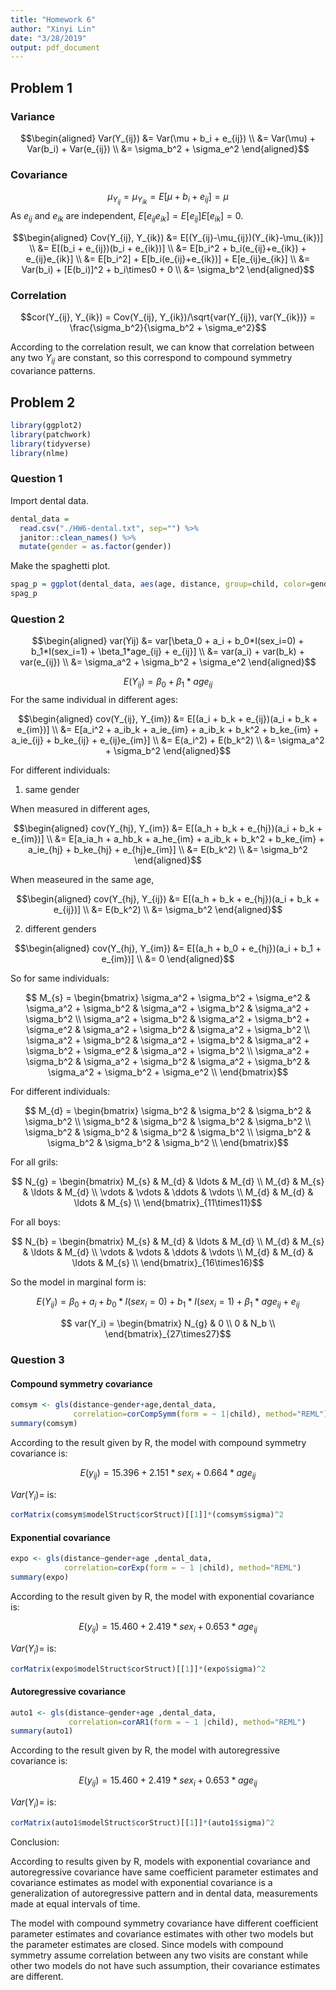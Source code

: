 ```yaml
---
title: "Homework 6"
author: "Xinyi Lin"
date: "3/28/2019"
output: pdf_document
---
```


## Problem 1

### Variance

$$\begin{aligned}
Var(Y_{ij}) &= Var(\mu + b_i + e_{ij}) \\
&= Var(\mu) + Var(b_i) + Var(e_{ij}) \\
&= \sigma_b^2 + \sigma_e^2
\end{aligned}$$

### Covariance
$$\mu_{Y_{ij}} = \mu_{Y_{ik}} = E[\mu + b_i + e_{ij}] = \mu$$
As $e_{ij}$ and $e_{ik}$ are independent, $E[e_{ij}e_{ik}] = E[e_{ij}]E[e_{ik}] = 0$.

$$\begin{aligned}
Cov(Y_{ij}, Y_{ik}) &= E[(Y_{ij}-\mu_{ij})(Y_{ik}-\mu_{ik})] \\
&= E[(b_i + e_{ij})(b_i + e_{ik})] \\
&= E[b_i^2 + b_i(e_{ij}+e_{ik}) + e_{ij}e_{ik}] \\
&= E[b_i^2] + E[b_i(e_{ij}+e_{ik})] + E[e_{ij}e_{ik}] \\
&= Var(b_i) + [E(b_i)]^2 + b_i\times0 + 0 \\
&= \sigma_b^2
\end{aligned}$$

### Correlation

$$cor(Y_{ij}, Y_{ik}) = Cov(Y_{ij}, Y_{ik})/\sqrt{var(Y_{ij}), var(Y_{ik})} = \frac{\sigma_b^2}{\sigma_b^2 + \sigma_e^2}$$

According to the correlation result, we can know that correlation between any two $Y_{ij}$ are constant, so this correspond to compound symmetry covariance patterns.

## Problem 2

```r
library(ggplot2)
library(patchwork)
library(tidyverse)
library(nlme)
```

### Question 1

Import dental data.

```r
dental_data =
  read.csv("./HW6-dental.txt", sep="") %>% 
  janitor::clean_names() %>% 
  mutate(gender = as.factor(gender))
```

Make the spaghetti plot.

```r
spag_p = ggplot(dental_data, aes(age, distance, group=child, color=gender)) + geom_line()
spag_p
```

### Question 2

$$\begin{aligned}
var(Yij) &= var[\beta_0 + a_i + b_0*I(sex_i=0) + b_1*I(sex_i=1) + \beta_1*age_{ij} + e_{ij}] \\
&= var(a_i) + var(b_k) + var(e_{ij}) \\
&= \sigma_a^2 + \sigma_b^2 + \sigma_e^2
\end{aligned}$$

$$E(Y_{ij}) = \beta_0 + \beta_1 * age_{ij}$$
For the same individual in different ages:

$$\begin{aligned}
cov(Y_{ij}, Y_{im}) &= E[(a_i + b_k + e_{ij})(a_i + b_k + e_{im})] \\
&= E[a_i^2 + a_ib_k + a_ie_{im} + a_ib_k + b_k^2 + b_ke_{im} + a_ie_{ij} + b_ke_{ij} + e_{ij}e_{im}] \\
&= E(a_i^2) + E(b_k^2) \\
&= \sigma_a^2 + \sigma_b^2
\end{aligned}$$

For different individuals:

1) same gender

When measured in different ages,

$$\begin{aligned}
cov(Y_{hj}, Y_{im}) &= E[(a_h + b_k + e_{hj})(a_i + b_k + e_{im})] \\
&= E[a_ia_h + a_hb_k + a_he_{im} + a_ib_k + b_k^2 + b_ke_{im} + a_ie_{hj} + b_ke_{hj} + e_{hj}e_{im}] \\
&= E(b_k^2) \\
&= \sigma_b^2
\end{aligned}$$

When measeured in the same age,

$$\begin{aligned}
cov(Y_{hj}, Y_{ij}) &= E[(a_h + b_k + e_{hj})(a_i + b_k + e_{ij})] \\
&= E(b_k^2) \\
&= \sigma_b^2
\end{aligned}$$

2) different genders

$$\begin{aligned}
cov(Y_{hj}, Y_{im}) &= E[(a_h + b_0 + e_{hj})(a_i + b_1 + e_{im})] \\
&= 0
\end{aligned}$$

So for same individuals:

$$ M_{s} = 
\begin{bmatrix}
\sigma_a^2 + \sigma_b^2 + \sigma_e^2 & \sigma_a^2 + \sigma_b^2 & \sigma_a^2 + \sigma_b^2 & \sigma_a^2 + \sigma_b^2 \\
\sigma_a^2 + \sigma_b^2 & \sigma_a^2 + \sigma_b^2 + \sigma_e^2 & \sigma_a^2 + \sigma_b^2 & \sigma_a^2 + \sigma_b^2 \\
\sigma_a^2 + \sigma_b^2 & \sigma_a^2 + \sigma_b^2 & \sigma_a^2 + \sigma_b^2 + \sigma_e^2 & \sigma_a^2 + \sigma_b^2 \\
\sigma_a^2 + \sigma_b^2 & \sigma_a^2 + \sigma_b^2 & \sigma_a^2 + \sigma_b^2 & \sigma_a^2 + \sigma_b^2 + \sigma_e^2 \\
\end{bmatrix}$$

For different individuals:

$$ M_{d} = 
\begin{bmatrix}
\sigma_b^2 & \sigma_b^2 & \sigma_b^2 & \sigma_b^2 \\
\sigma_b^2 & \sigma_b^2 & \sigma_b^2 & \sigma_b^2 \\
\sigma_b^2 & \sigma_b^2 & \sigma_b^2 & \sigma_b^2 \\
\sigma_b^2 & \sigma_b^2 & \sigma_b^2 & \sigma_b^2 \\
\end{bmatrix}$$

For all grils:

$$ N_{g} = 
\begin{bmatrix}
M_{s} & M_{d} & \ldots & M_{d} \\
M_{d} & M_{s} & \ldots & M_{d} \\
\vdots & \vdots & \ddots & \vdots \\
M_{d} & M_{d} & \ldots & M_{s} \\
\end{bmatrix}_{11\times11}$$

For all boys:

$$ N_{b} = 
\begin{bmatrix}
M_{s} & M_{d} & \ldots & M_{d} \\
M_{d} & M_{s} & \ldots & M_{d} \\
\vdots & \vdots & \ddots & \vdots \\
M_{d} & M_{d} & \ldots & M_{s} \\
\end{bmatrix}_{16\times16}$$

So the model in marginal form is:

$$E(Y_{ij}) = \beta_0 + a_i + b_0*I(sex_i=0) + b_1*I(sex_i=1) + \beta_1*age_{ij} + e_{ij}$$

$$ var(Y_i) = 
\begin{bmatrix}
N_{g} & 0 \\
0 & N_b \\
\end{bmatrix}_{27\times27}$$

### Question 3

#### Compound symmetry covariance

```r
comsym <- gls(distance~gender+age,dental_data, 
              correlation=corCompSymm(form = ~ 1|child), method="REML")
summary(comsym)
```

According to the result given by R, the model with compound symmetry covariance is:

$$E(y_{ij}) = 15.396 + 2.151*sex_i + 0.664 * age_{ij}$$

$Var(Y_i) =$ is:

```r
corMatrix(comsym$modelStruct$corStruct)[[1]]*(comsym$sigma)^2
```

#### Exponential covariance

```r
expo <- gls(distance~gender+age ,dental_data, 
            correlation=corExp(form = ~ 1 |child), method="REML")
summary(expo)
```

According to the result given by R, the model with exponential covariance is:

$$E(y_{ij}) = 15.460 + 2.419*sex_i + 0.653 * age_{ij}$$

$Var(Y_i) =$ is:

```r
corMatrix(expo$modelStruct$corStruct)[[1]]*(expo$sigma)^2
```

#### Autoregressive covariance

```r
auto1 <- gls(distance~gender+age ,dental_data, 
             correlation=corAR1(form = ~ 1 |child), method="REML")
summary(auto1)
```

According to the result given by R, the model with autoregressive covariance is:

$$E(y_{ij}) = 15.460 + 2.419*sex_i + 0.653 * age_{ij}$$

$Var(Y_i) =$ is:

```r
corMatrix(auto1$modelStruct$corStruct)[[1]]*(auto1$sigma)^2
```

Conclusion:

According to results given by R, models with exponential covariance and autoregressive covariance have same coefficient parameter estimates and covariance estimates as model with exponential covariance is a generalization of autoregressive pattern and in dental data, measurements made at equal intervals of time.

The model with compound symmetry covariance have different coefficient parameter estimates and covariance estimates with other two models but the parameter estimates are closed. Since models with compound symmetry assume correlation between any two visits are constant while other two models do not have such assumption, their covariance estimates are different.